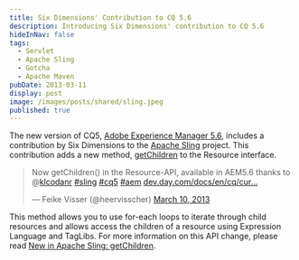 ```yaml
---
title: Six Dimensions' Contribution to CQ 5.6
description: Introducing Six Dimensions' contribution to CQ 5.6
hideInNav: false
tags:
  - Servlet
  - Apache Sling
  - Gotcha
  - Apache Maven
pubDate: 2013-03-11
display: post
image: /images/posts/shared/sling.jpeg
published: true
---
```


The new version of CQ5, [Adobe Experience Manager 5.6](http://www.adobe.com/solutions/web-experience-management.html "Adobe Experience Manager"), includes a contribution by Six Dimensions to the [Apache Sling](http://sling.apache.org/ "Apache Sling") project. This contribution adds a new method, [getChildren](http://dev.day.com/docs/en/cq/current/javadoc/org/apache/sling/api/resource/Resource.html#getChildren%28%29) to the Resource interface. 

> Now getChildren() in the Resource-API, available in AEM5.6 thanks to @[klcodanr](https://twitter.com/klcodanr) [#sling](https://twitter.com/search/%23sling) [#cq5](https://twitter.com/search/%23cq5) [#aem](https://twitter.com/search/%23aem) [dev.day.com/docs/en/cq/cur…](http://t.co/b9r1H1nD42 "http://dev.day.com/docs/en/cq/current/javadoc/org/apache/sling/api/resource/Resource.html")
> 
> — Feike Visser (@heervisscher) [March 10, 2013](https://twitter.com/heervisscher/status/310668296523501568)

This method allows you to use for-each loops to iterate through child resources and allows access the children of a resource using Expression Language and TagLibs. For more information on this API change, please read [New in Apache Sling: getChildren](/posts/2012-11-new-apache-sling-getchildren).
